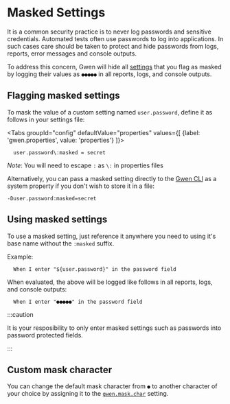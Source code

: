 
# Masked Settings

It is a common security practice is to never log passwords and sensitive credentials. Automated tests often use passwords to log into applications. In such cases care should be taken to protect and hide passwords from logs, reports, error messages and console outputs.

To address this concern, Gwen will hide all [settings](/docs/settings/overview) that you flag as masked by logging their values as `●●●●●` in all reports, logs, and console outputs. 

## Flagging masked settings

To mask the value of a custom setting named `user.password`, define it as follows in your settings file:

<Tabs
  groupId="config"
  defaultValue="properties"
  values={[
    {label: 'gwen.properties', value: 'properties'}
  ]}>

  <TabItem value="properties">

  ```properties
    user.password\:masked = secret
  ```

  *Note*: You will need to escape `:` as `\:` in properties files

  </TabItem>

  </Tabs>

Alternatively, you can pass a masked setting directly to the [Gwen CLI](/docs/cli/launcher) as a system property if you don't wish to store it in a file:

```shell
-Duser.password:masked=secret
```

## Using masked settings

To use a masked setting, just reference it anywhere you need to using it's base name without the `:masked` suffix.

Example:

```gherkin
  When I enter "${user.password}" in the password field
```

When evaluated, the above will be logged like follows in all reports, logs, and console outputs:

```gherkin
  When I enter "●●●●●" in the password field
```

:::caution

It is your resposibility to only enter masked settings such as passwords into password protected fields. 

:::

## Custom mask character

You can change the default mask character from `●` to another character of your choice by assigning it to the [`gwen.mask.char`](/docs/settings/reference#gwen-mask-char) setting.
